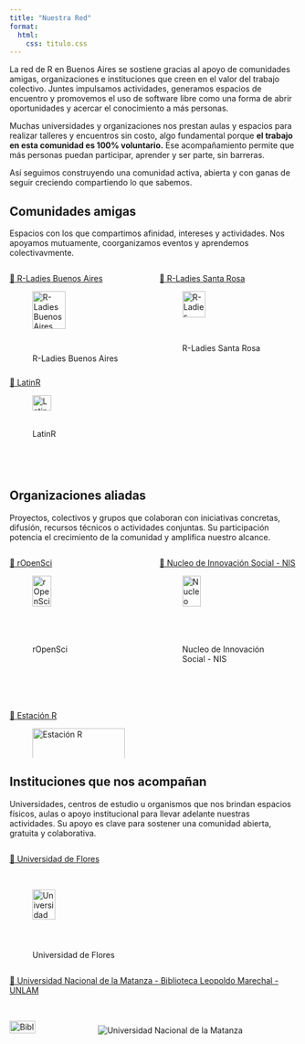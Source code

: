 ```yaml
---
title: "Nuestra Red"
format:
  html:
    css: titulo.css
---
```


La red de R en Buenos Aires se sostiene gracias al apoyo de comunidades amigas, organizaciones e instituciones que creen en el valor del trabajo colectivo. Juntes impulsamos actividades, generamos espacios de encuentro y promovemos el uso de software libre como una forma de abrir oportunidades y acercar el conocimiento a más personas.

Muchas universidades y organizaciones nos prestan aulas y espacios para realizar talleres y encuentros sin costo, algo fundamental porque **el trabajo en esta comunidad es 100% voluntario.** Ese acompañamiento permite que más personas puedan participar, aprender y ser parte, sin barreras.

Así seguimos construyendo una comunidad activa, abierta y con ganas de seguir creciendo compartiendo lo que sabemos.

## Comunidades amigas

Espacios con los que compartimos afinidad, intereses y actividades. Nos apoyamos mutuamente, coorganizamos eventos y aprendemos colectivavmente.

::::: columns
::: {.column width="50%"}
[🔗 R-Ladies Buenos Aires](https://github.com/RLadies-BA)

![R-Ladies Buenos Aires](https://avatars.githubusercontent.com/u/38664570?s=200&v=4){width="60%"}
:::

::: {.column width="50%"}
[🔗 R-Ladies Santa Rosa](https://www.meetup.com/rladies-santa-rosa/A)

![R-Ladies Santa Rosa](image/rladies.png){width="50%"}
:::
:::::

::::: columns
::: {.column width="50%"}
[🔗 LatinR](https://github.com/LatinR)

![LatinR](https://github.com/LatinR/identidad-visual-latinR/blob/master/LatinR_hex_principal.png?raw=true){width="45%"}
:::

::: {.column width="50%"}
:::
:::::

<br> <br>

## Organizaciones aliadas

Proyectos, colectivos y grupos que colaboran con iniciativas concretas, difusión, recursos técnicos o actividades conjuntas. Su participación potencia el crecimiento de la comunidad y amplifica nuestro alcance.

::::: columns
::: {.column width="50%"}
[🔗 rOpenSci](https://ropensci.org/)

![rOpenSci](https://raw.githubusercontent.com/ropensci/logos/master/stickers/blue_short_hexsticker.png){width="45%"}
:::

::: {.column width="50%"}
[🔗 Nucleo de Innovación Social - NIS](https://nucleodeinnovacionsocial.com.ar/)

![Nucleo de Innovación Social - NIS](image/NIShex.png){width="45%"}
:::
:::::

::::: columns
::: {.column width="50%"}
[🔗 Estación R](https://ropensci.org/)

![Estación R](image/estacionr.png){width="100%"}
:::

::: {.column width="50%"}
:::
:::::

## Instituciones que nos acompañan

Universidades, centros de estudio u organismos que nos brindan espacios físicos, aulas o apoyo institucional para llevar adelante nuestras actividades. Su apoyo es clave para sostener una comunidad abierta, gratuita y colaborativa.

::::: columns
::: {.column width="50%"}
[🔗 Universidad de Flores](https://www.uflouniversidad.edu.ar/)

<br>

![Universidad de Flores](image/uflo.png){width="50%"}
:::

::: {.column width="50%"}
:::
:::::

:::: columns
::: {.column width="100%"}
[🔗 Universidad Nacional de la Matanza - Biblioteca Leopoldo Marechal - UNLAM](https://www.unlam.edu.ar/)

<br>

![Biblioteca Leopoldo Marechal - UNLAM](image/bibliotecaunlam.png){width="30%"} ![Universidad Nacional de la Matanza](image/unlam.png)
:::
::::

